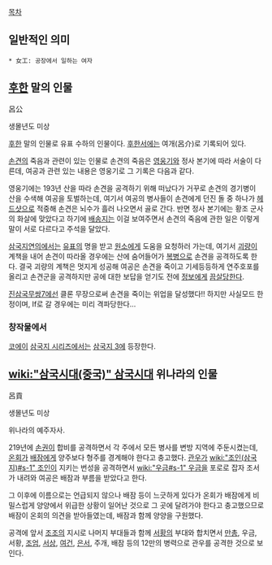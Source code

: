 [[목차]]
== 일반적인 의미 ==
 * 女工: 공장에서 일하는 여자

== [[후한]] 말의 인물 ==
呂公

생몰년도 미상

[[후한]] 말의 인물로 유표 수하의 인물이다. [[후한서]]에는 여개(呂介)로 기록되어 있다.

[[손견]]의 죽음과 관련이 있는 인물로 손견의 죽음은 [[영웅기]]와 정사 본기에 따라 서술이 다른데, 여공과 관련 있는 내용은 영웅기로 그 기록은 다음과 같다.

영웅기에는 193년 산을 따라 손견을 공격하기 위해 떠났다가 거꾸로 손견의 경기병이 산을 수색해 여공을 토벌하는데, 여기서 여공의 병사들이 손견에게 던진 돌 중 하나가 [[헤드샷]]으로 적중해 손견은 뇌수가 흘러 나오면서 골로 간다. 반면 정사 본기에는 황조 군사의 화살에 맞았다고 하기에 [[배송지]]는 이걸 보여주면서 손견의 죽음에 관한 일은 이렇게 말이 서로 다르다고 주석을 달았다.

[[삼국지연의]]에서는 [[유표]]의 명을 받고 [[원소]]에게 도움을 요청하러 가는데, 여기서 [[괴량]]이 계책을 내어 손견이 따라올 경우에는 산에 숨어들어가 [[복병]]으로 손견을 공격하도록 한다. 결국 괴량의 계책은 멋지게 성공해 여공은 손견을 죽이고 기세등등하게 연주호포를 올리고 손견군을 공격하지만 공에 대한 보답을 얻기도 전에 [[정보]]에게 [[끔살]]당한다.

[[진삼국무쌍7]]에선 클론 무장으로써 손견을 죽이는 위업을 달성했다!! 하지만 사실모드 한정이며, If로 갈 경우에는 미리 격파당한다...
=== 창작물에서 ===
[[코에이]] [[삼국지 시리즈]]에서는 [[삼국지 3]]에 등장한다.

== [[wiki:"삼국시대(중국)" 삼국시대]] 위나라의 인물 ==
呂貢

생몰년도 미상

위나라의 예주자사.

219년에 [[손권]]이 합비를 공격하면서 각 주에서 모든 병사를 변방 지역에 주둔시켰는데, [[온회]]가 [[배잠]]에게 양주보다 형주를 경계해야 한다고 충고했다. [[관우]]가 [[wiki:"조인(삼국지)#s-1" 조인]]이 지키는 번성을 공격하면서 [[wiki:"우금#s-1" 우금]]을 포로로 잡자 조서가 내려와 여공은 배잠과 부름을 받았다고 한다.

그 이후에 이름으로는 언급되지 않으나 배잠 등이 느긋하게 있다가 온회가 배잠에게 비밀스럽게 양양에서 위급한 상황이 일어난 것으로 그 곳에 달려가야 한다고 충고했으므로 배잠이 온회의 의견을 받아들였는데, 배잠과 함께 양양을 구원했다.

공격에 앞서 [[조조]]의 지시로 나머지 부대들과 함께 [[서황]]의 부대와 합치면서 [[만총]], 우금, 서황, [[조엄]], [[서상]], [[여건]], [[은서]], 주개, 배잠 등의 12만의 병력으로 관우를 공격한 것으로 보인다.
